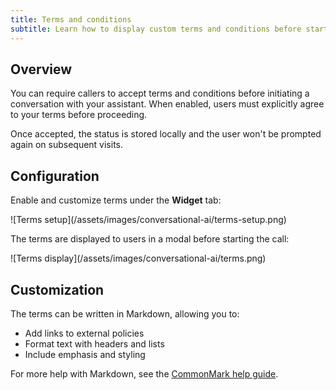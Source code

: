 ```yaml
---
title: Terms and conditions
subtitle: Learn how to display custom terms and conditions before starting a call.
---
```


## Overview

You can require callers to accept terms and conditions before initiating a conversation with your assistant. When enabled, users must explicitly agree to your terms before proceeding.

<Info>
  Once accepted, the status is stored locally and the user won't be prompted again on subsequent
  visits.
</Info>

## Configuration

Enable and customize terms under the **Widget** tab:

<Frame background="subtle">![Terms setup](/assets/images/conversational-ai/terms-setup.png)</Frame>

The terms are displayed to users in a modal before starting the call:

<Frame background="subtle">![Terms display](/assets/images/conversational-ai/terms.png)</Frame>

## Customization

The terms can be written in Markdown, allowing you to:

- Add links to external policies
- Format text with headers and lists
- Include emphasis and styling

For more help with Markdown, see the [CommonMark help guide](https://commonmark.org/help/).
